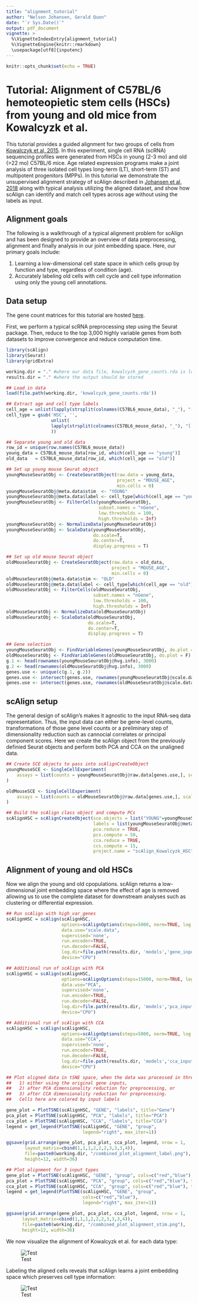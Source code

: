 ```yaml
---
title: "alignment_tutorial"
author: "Nelson Johansen, Gerald Quon"
date: "`r Sys.Date()`"
output: pdf_document
vignette: >
  %\VignetteIndexEntry{alignment_tutorial} 
  %\VignetteEngine{knitr::rmarkdown}
  \usepackage[utf8]{inputenc}
---
```


```r
knitr::opts_chunk$set(echo = TRUE)
```

# Tutorial: Alignment of C57BL/6 hemoteopietic stem cells (HSCs) from young and old mice from Kowalcyzk et al.

This tutorial provides a guided alignment for two groups of cells from [Kowalczyk et al, 2015](https://www.ncbi.nlm.nih.gov/pmc/articles/PMC4665007/). In this experiment, single cell RNA (scRNA) sequencing profiles were generated from HSCs in young (2-3 mo) and old (>22 mo) C57BL/6 mice. Age related expression programs make a joint analysis of three isolated cell types long-term (LT), short-term (ST) and  multipotent progenitors (MPPs). In this tutorial we demonstrate the unsupervised alignment strategy of scAlign described in [Johansen et al, 2018](https://www.biorxiv.org/content/10.1101/504944v2) along with typical analysis utilizing the aligned dataset, and show how scAlign can identify and match cell types across age without using the labels as input.

## Alignment goals
The following is a walkthrough of a typical alignment problem for scAlign and has been designed to provide an overview of data preprocessing, alignment and finally analysis in our joint embedding space. Here, our primary goals include:

1. Learning a low-dimensional cell state space in which cells group by function and type, regardless of condition (age).
2. Accurately labeling old cells with cell cycle and cell type information using only the young cell annotations.

## Data setup
The gene count matrices for this tutorial are hosted [here](https://github.com/quon-titative-biology/data/blob/master/kowalcyzk_gene_counts.rda).

First, we perform a typical scRNA preprocessing step using the Seurat package. Then, reduce to the top 3,000 highly variable genes from both datasets to improve convergence and reduce computation time.

```R
library(scAlign)
library(Seurat)
library(gridExtra)

working.dir = "." #where our data file, kowalcyzk_gene_counts.rda is located
results.dir = "." #where the output should be stored

## Load in data
load(file.path(working.dir, 'kowalcyzk_gene_counts.rda'))

## Extract age and cell type labels
cell_age = unlist(lapply(strsplit(colnames(C57BL6_mouse_data), "_"), "[[", 1))
cell_type = gsub('HSC', '', 
                 unlist(
                 lapply(strsplit(colnames(C57BL6_mouse_data), "_"), "[[", 2)
                 ))

## Separate young and old data
row_id = unique(row.names(C57BL6_mouse_data))
young_data = C57BL6_mouse_data[row_id, which(cell_age == "young")]
old_data   = C57BL6_mouse_data[row_id, which(cell_age == "old")]

## Set up young mouse Seurat object
youngMouseSeuratObj <- CreateSeuratObject(raw.data = young_data, 
                                          project = "MOUSE_AGE", 
                                          min.cells = 0)
youngMouseSeuratObj@meta.data$stim  <- "YOUNG"
youngMouseSeuratObj@meta.data$label <- cell_type[which(cell_age == "young")]
youngMouseSeuratObj <- FilterCells(youngMouseSeuratObj, 
                                   subset.names = "nGene", 
                                   low.thresholds = 100, 
                                   high.thresholds = Inf)
youngMouseSeuratObj <- NormalizeData(youngMouseSeuratObj)
youngMouseSeuratObj <- ScaleData(youngMouseSeuratObj, 
                                 do.scale=T, 
                                 do.center=T,
                                 display.progress = T)

## Set up old mouse Seurat object
oldMouseSeuratObj <- CreateSeuratObject(raw.data = old_data, 
                                        project = "MOUSE_AGE", 
                                        min.cells = 0)
oldMouseSeuratObj@meta.data$stim <- "OLD"
oldMouseSeuratObj@meta.data$label <- cell_type[which(cell_age == "old")]
oldMouseSeuratObj <- FilterCells(oldMouseSeuratObj, 
                                 subset.names = "nGene", 
                                 low.thresholds = 100, 
                                 high.thresholds = Inf)
oldMouseSeuratObj <- NormalizeData(oldMouseSeuratObj)
oldMouseSeuratObj <- ScaleData(oldMouseSeuratObj, 
                               do.scale=T, 
                               do.center=T, 
                               display.progress = T)

## Gene selection
youngMouseSeuratObj <- FindVariableGenes(youngMouseSeuratObj, do.plot = F)
oldMouseSeuratObj <- FindVariableGenes(oldMouseSeuratObj, do.plot = F)
g.1 <- head(rownames(youngMouseSeuratObj@hvg.info), 3000)
g.2 <- head(rownames(oldMouseSeuratObj@hvg.info), 3000)
genes.use <- unique(c(g.1, g.2))
genes.use <- intersect(genes.use, rownames(youngMouseSeuratObj@scale.data))
genes.use <- intersect(genes.use, rownames(oldMouseSeuratObj@scale.data))
```

## scAlign setup 
The general design of scAlign's makes it agnostic to the input RNA-seq data representation. Thus, the input data can either be 
gene-level counts, transformations of those gene level counts or a preliminary step of dimensionality reduction such
as cannocial correlates or principal component scores. Here we create the scAlign object from the previously definied Seurat objects and perform both PCA and CCA on the unaligned data.

```R
## Create SCE objects to pass into scAlignCreateObject
youngMouseSCE <- SingleCellExperiment(
    assays = list(counts = youngMouseSeuratObj@raw.data[genes.use,], scale.data = youngMouseSeuratObj@scale.data[genes.use,])
)

oldMouseSCE <- SingleCellExperiment(
    assays = list(counts = oldMouseSeuratObj@raw.data[genes.use,], scale.data = oldMouseSeuratObj@scale.data[genes.use,])
)

## Build the scAlign class object and compute PCs
scAlignHSC = scAlignCreateObject(sce.objects = list("YOUNG"=youngMouseSCE, "OLD"=oldMouseSCE),
                                 labels = list(youngMouseSeuratObj@meta.data$label, oldMouseSeuratObj@meta.data$label),
                                 pca.reduce = TRUE,
                                 pcs.compute = 50,
                                 cca.reduce = TRUE,
                                 ccs.compute = 15,
                                 project.name = "scAlign_Kowalcyzk_HSC")
```

## Alignment of young and old HSCs
Now we align the young and old cpopulations. scAlign returns a low-dimensional joint embedding space where the effect of age is 
removed allowing us to use the complete dataset for downstream analyses such as clustering or differential expression.

```R
## Run scAlign with high_var_genes
scAlignHSC = scAlign(scAlignHSC,
                     options=scAlignOptions(steps=5000, norm=TRUE, log.every=3000),
                     data.use="scale.data",
                     supervised='none',
                     run.encoder=TRUE,
                     run.decoder=FALSE,
                     log.dir=file.path(results.dir, 'models','gene_input'),
                     device="CPU")

## Additional run of scAlign with PCA
scAlignHSC = scAlign(scAlignHSC,
                     options=scAlignOptions(steps=15000, norm=TRUE, log.every=3000),
                     data.use="PCA",
                     supervised='none',
                     run.encoder=TRUE,
                     run.decoder=FALSE,
                     log.dir=file.path(results.dir, 'models','pca_input'),
                     device="CPU")

## Additional run of scAlign with CCA
scAlignHSC = scAlign(scAlignHSC,
                     options=scAlignOptions(steps=5000, norm=TRUE, log.every=3000),
                     data.use="CCA",
                     supervised='none',
                     run.encoder=TRUE,
                     run.decoder=FALSE,
                     log.dir=file.path(results.dir, 'models','cca_input'),
                     device="CPU")

## Plot aligned data in tSNE space, when the data was processed in three different ways: 
##   1) either using the original gene inputs, 
##   2) after PCA dimensionality reduction for preprocessing, or 
##   3) after CCA dimensionality reduction for preprocessing.
##   Cells here are colored by input labels

gene_plot = PlotTSNE(scAlignHSC, "GENE", "labels", title="Gene")
pca_plot = PlotTSNE(scAlignHSC, "PCA", "labels", title="PCA")
cca_plot = PlotTSNE(scAlignHSC, "CCA", "labels", title="CCA")
legend = get_legend(PlotTSNE(scAlignHSC, "GENE", "group", 
                             legend="right", max_iter=1))

ggsave(grid.arrange(gene_plot, pca_plot, cca_plot, legend, nrow = 1,
       layout_matrix=cbind(1,1,1,2,2,2,3,3,3,4)),
       file=paste0(working.dir, "/combined_plot_alignment_label.png"),
       height=12, width=36)

## Plot alignment for 3 input types
gene_plot = PlotTSNE(scAlignHSC, "GENE", "group", cols=c("red","blue"), title="Gene")
pca_plot = PlotTSNE(scAlignHSC, "PCA", "group", cols=c("red","blue"), title="PCA")
cca_plot = PlotTSNE(scAlignHSC, "CCA", "group", cols=c("red","blue"), title="CCA")
legend = get_legend(PlotTSNE(scAlignHSC, "GENE", "group", 
                             cols=c("red","blue"), 
                             legend="right", max_iter=1))

ggsave(grid.arrange(gene_plot, pca_plot, cca_plot, legend, nrow = 1, 
      layout_matrix=cbind(1,1,1,2,2,2,3,3,3,4)),
      file=paste0(working.dir, "/combined_plot_alignment_stim.png"), 
      height=12, width=36)
```

We now visualize the alignment of Kowalcyzk et al. for each data type:
<p>
![Test](./combined_plot_alignment_stim.png)
</p>

Labeling the aligned cells reveals that scAlign learns a joint embedding space which preserves cell type information: 

<p>
![Test](./combined_plot_alignment_label.png)
</p>

